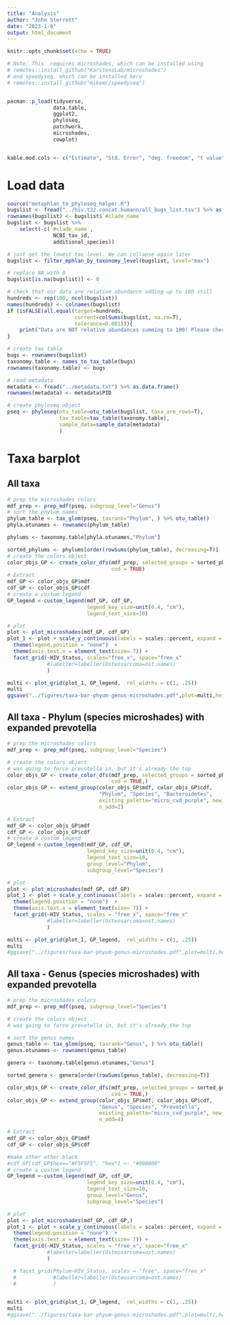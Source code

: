 ```yaml
---
title: "Analysis"
author: "John Sterrett"
date: "2023-1-6"
output: html_document
---
```


```r
knitr::opts_chunk$set(echo = TRUE)

# Note: This  requires microshades, which can be installed using
# remotes::install_github("KarstensLab/microshades")
# and speedyseq, which can be installed here
# remotes::install_github("mikemc/speedyseq")


pacman::p_load(tidyverse,
               data.table,
               ggplot2,
               phyloseq,
               patchwork,
               microshades,
               cowplot)


kable.mod.cols <- c("Estimate", "Std. Error", "deg. freedom", "t value", "p")
```

# Load data
```r
source("metaphlan_to_phyloseq_helper.R")
bugslist <- fread("../hiv.t32.concat.humann/all_bugs_list.tsv") %>% as.data.frame()
rownames(bugslist) <- bugslist$`#clade_name`
bugslist <- bugslist %>% 
    select(-c(`#clade_name`,
               NCBI_tax_id,
               additional_species))

# just get the lowest tax level. We can collapse again later
bugslist <- filter_mphlan_by_taxonomy_level(bugslist, level="max")

# replace NA with 0
bugslist[is.na(bugslist)] <- 0

# check that our data are relative abundance adding up to 100 still
hundreds <- rep(100, ncol(bugslist))
names(hundreds) <- colnames(bugslist)
if (isFALSE(all.equal(target=hundreds, 
                      current=colSums(bugslist, na.rm=T), 
                      tolerance=0.001))){
    print("Data are NOT relative abundances summing to 100! Please check what's going on.")
}

# create tax table
bugs <- rownames(bugslist)
taxonomy.table <- names_to_tax_table(bugs)
rownames(taxonomy.table) <- bugs

# read metadata
metadata <- fread("../metadata.txt") %>% as.data.frame()
rownames(metadata) <- metadata$PID

# create phyloseq object
pseq <- phyloseq(otu_table=otu_table(bugslist, taxa_are_rows=T),
                 tax_table=tax_table(taxonomy.table),
                 sample_data=sample_data(metadata)
                 )

```

# Taxa barplot {.tabset}
## All taxa
```r
# prep the microshades colors
mdf_prep <- prep_mdf(pseq, subgroup_level="Genus")
# sort the phylum names
phylum_table <- tax_glom(pseq, taxrank="Phylum", ) %>% otu_table()
phyla.otunames <- rownames(phylum_table)

phylums <- taxonomy.table[phyla.otunames,"Phylum"]

sorted_phylums <- phylums[order(rowSums(phylum_table), decreasing=T)]
# create the colors object
color_objs_GP <- create_color_dfs(mdf_prep, selected_groups = sorted_phylums[5:1], 
                                  cvd = TRUE)
# Extract
mdf_GP <- color_objs_GP$mdf
cdf_GP <- color_objs_GP$cdf
# create a custom legend
GP_legend <-custom_legend(mdf_GP, cdf_GP, 
                          legend_key_size=unit(0.4, "cm"),
                          legend_text_size=10)

# plot
plot <- plot_microshades(mdf_GP, cdf_GP)
plot_1 <- plot + scale_y_continuous(labels = scales::percent, expand = expansion(0)) +
  theme(legend.position = "none")  +
  theme(axis.text.x = element_text(size= 7)) +
  facet_grid(~HIV_Status, scales="free_x", space="free_x"
             #labeller=labeller(Osteosarcoma=ost.names)
             )

multi <- plot_grid(plot_1, GP_legend,  rel_widths = c(1, .25))
multi
ggsave("../figures/taxa-bar-phyum-genus-microshades.pdf",plot=multi,height=6,width=10)
```


## All taxa - Phylum (species microshades) with expanded prevotella
```r
# prep the microshades colors
mdf_prep <- prep_mdf(pseq, subgroup_level="Species")

# create the colors object
# was going to force prevotella in, but it's already the top
color_objs_GP <- create_color_dfs(mdf_prep, selected_groups = sorted_phylums[5:1], group_level="Phylum", subgroup_level="Species",
                                  cvd = TRUE,)
color_objs_GP <- extend_group(color_objs_GP$mdf, color_objs_GP$cdf,
                              "Phylum", "Species", "Bacteroidetes",
                              existing_palette="micro_cvd_purple", new_palette = "micro_purple",
                              n_add=2)

# Extract
mdf_GP <- color_objs_GP$mdf
cdf_GP <- color_objs_GP$cdf
# create a custom legend
GP_legend <-custom_legend(mdf_GP, cdf_GP, 
                          legend_key_size=unit(0.4, "cm"),
                          legend_text_size=10,
                          group_level="Phylum",
                          subgroup_level="Species")

# plot
plot <- plot_microshades(mdf_GP, cdf_GP)
plot_1 <- plot + scale_y_continuous(labels = scales::percent, expand = expansion(0)) +
  theme(legend.position = "none")  +
  theme(axis.text.x = element_text(size= 7)) +
  facet_grid(~HIV_Status, scales = "free_x", space="free_x"
             #labeller=labeller(Osteosarcoma=ost.names)
             )

multi <- plot_grid(plot_1, GP_legend,  rel_widths = c(1, .25))
multi
#ggsave("../figures/taxa-bar-phyum-genus-microshades.pdf",plot=multi,height=6,width=10)
```

## All taxa - Genus (species microshades) with expanded prevotella
```r
# prep the microshades colors
mdf_prep <- prep_mdf(pseq, subgroup_level="Species")

# create the colors object
# was going to force prevotella in, but it's already the top

# sort the genus names
genus_table <- tax_glom(pseq, taxrank="Genus", ) %>% otu_table()
genus.otunames <- rownames(genus_table)

genera <- taxonomy.table[genus.otunames,"Genus"]

sorted_genera <- genera[order(rowSums(genus_table), decreasing=T)]

color_objs_GP <- create_color_dfs(mdf_prep, selected_groups = sorted_genera[5:1], group_level="Genus", subgroup_level="Species",
                                  cvd = TRUE,)
color_objs_GP <- extend_group(color_objs_GP$mdf, color_objs_GP$cdf,
                              "Genus", "Species", "Prevotella",
                              existing_palette="micro_cvd_purple", new_palette = "micro_purple",
                              n_add=4)

# Extract
mdf_GP <- color_objs_GP$mdf
cdf_GP <- color_objs_GP$cdf

#make other other black
#cdf_GP[cdf_GP$hex=="#F5F5F5", "hex"] <- "#000000"
# create a custom legend
GP_legend <-custom_legend(mdf_GP, cdf_GP, 
                          legend_key_size=unit(0.4, "cm"),
                          legend_text_size=10,
                          group_level="Genus",
                          subgroup_level="Species")

# plot
plot <- plot_microshades(mdf_GP, cdf_GP,)
plot_1 <- plot + scale_y_continuous(labels = scales::percent, expand = expansion(0)) +
  theme(legend.position = "none")  +
  theme(axis.text.x = element_text(size= 7)) +
  facet_grid(~HIV_Status, scales = "free_x", space="free_x"
             #labeller=labeller(Osteosarcoma=ost.names)
             )

  # facet_grid(Phylum~HIV_Status, scales = "free", space="free_x"
  #            #labeller=labeller(Osteosarcoma=ost.names)
  #            )


multi <- plot_grid(plot_1, GP_legend,  rel_widths = c(1, .25))
multi
#ggsave("../figures/taxa-bar-phyum-genus-microshades.pdf",plot=multi,height=6,width=10)
```